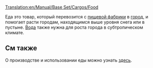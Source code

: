 [[Translation:en/Manual/Base Set/Cargos/Food]]

{{ru/Manual/Base Set/Cargos/Груз|название=Еда
|изображение=en/Manual/Base Set/Industries/Foodprocplant.png
|производит=[[ru/Manual/Base Set/Industries/Пищевая фабрика|Пищевая фабрика]]
|принимает=[[ru/Manual/Город|город]]
}}

Еда это товар, который перевозится с [[ru/Manual/Base Set/Industries/Пищевая фабрика|пищевой фабрики]] в [[ru/Manual/Город|город]], и помогает расти городам, находящимся выше уровня снега или в пустыне. [[ru/Manual/Base Set/Cargos/Вода|Вода]] также нужна для роста города в субтропическом климате.

==См также==
О производстве и использовании еды можно узнать [http://ru.wikipedia.org/wiki/%D0%9F%D0%B8%D1%89%D0%B0 здесь].
